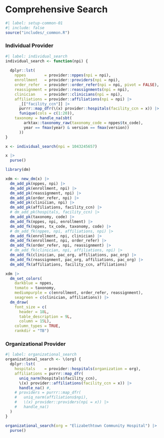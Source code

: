 # Comprehensive Search {#sec-compsearch}

```r
#| label: setup-common-01
#| include: false
source("includes/_common.R")
```

### Individual Provider

```r
#| label: individual_search
individual_search <- function(npi) {
  
  dplyr::lst(
    nppes        = provider::nppes(npi = npi),
    enrollment   = provider::providers(npi = npi),
    order_refer  = provider::order_refer(npi = npi, pivot = FALSE),
    reassignment = provider::reassignments(npi = npi),
    clinician    = provider::clinicians(npi = npi),
    affiliations = provider::affiliations(npi = npi) |> 
      _[["facility_ccn"]] |> 
      purrr::map_dfr(\(x) provider::hospitals(facility_ccn = x)) |> 
      funique(cols = c(1:20)),
    taxonomy = handle_na(sbt(
        arktax::taxonomy_raw(taxonomy_code = nppes$tx_code), 
        year == fmax(year) & version == fmax(version))
      ))
}

x <- individual_search(npi = 1043245657)

x |> 
  purse()
```


```r
library(dm)

xdm <- new_dm(x) |> 
  dm_add_pk(nppes, npi) |> 
  dm_add_pk(enrollment, npi) |> 
  dm_add_pk(reassignment, npi) |> 
  dm_add_pk(order_refer, npi) |> 
  dm_add_pk(clinician, npi) |> 
  dm_add_pk(affiliations, facility_ccn) |> 
  # dm_add_pk(hospitals, facility_ccn) |> 
  dm_add_pk(taxonomy, code) |> 
  dm_add_fk(nppes, npi, enrollment) |> 
  dm_add_fk(nppes, tx_code, taxonomy, code) |> 
  # dm_add_fk(nppes, npi, affiliations, npi) |> 
  dm_add_fk(enrollment, npi, clinician) |> 
  dm_add_fk(enrollment, npi, order_refer) |> 
  dm_add_fk(order_refer, npi, reassignment) |> 
  # dm_add_fk(clinician, npi, affiliations, npi) |> 
  dm_add_fk(clinician, pac_org, affiliations, pac_org) |> 
  dm_add_fk(reassignment, pac_org, affiliations, pac_org) |> 
  dm_add_fk(affiliations, facility_ccn, affiliations)

xdm |> 
  dm_set_colors(
    darkblue = nppes,
    tomato = taxonomy,
    mediumpurple = c(enrollment, order_refer, reassignment),
    seagreen = c(clinician, affiliations)) |> 
  dm_draw(
    font_size = c(
      header = 18L, 
      table_description = 9L, 
      column = 15L),
    column_types = TRUE,
    rankdir = "TB")
```

### Organizational Provider

```r
#| label: organizational_search
organizational_search <- \(org) {
  dplyr::lst(
    hospitals    = provider::hospitals(organization = org),
    affiliations = purrr::map_dfr(
      uniq_narm(hospitals$facility_ccn),
      \(x) provider::affiliations(facility_ccn = x)) |> 
      handle_na() #,
    # providers = purrr::map_dfr(
    #   uniq_narm(affiliations$npi),
    #   \(x) provider::providers(npi = x)) |> 
    #   handle_na()
  )
}

organizational_search(org = "Elizabethtown Community Hospital") |>
  purse()
```
